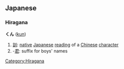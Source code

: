 ==Japanese==

===Hiragana===
[[Category:Hiragana]]
'''くん''' ([[kun]])
# [[訓]]: [[native]] [[Japanese]] [[reading]] of a [[Chinese]] [[character]]
# -[[君]]: suffix for boys' names
